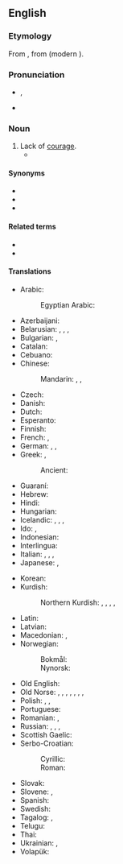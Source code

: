 ==English==
{{wikipedia}}

===Etymology===
From {{inh|en|enm|cowardise}}, from {{der|en|xno|cuardise}} (modern {{cog|fr|couardise}}).

===Pronunciation===
* {{a|RP}} {{enPR|kouʹərdĭs}}, {{IPA|en|/ˈkaʊədɪs/}}
* {{a|GA}} {{IPA|en|/ˈkaʊɚdɪs/}}

===Noun===
{{en-noun|~}}

# Lack of [[courage]].
#*{{quote-journal
|en
|journal=Jewish Currents
|date=2019-7-19
|author=Noah Kulwin
|url=https://jewishcurrents.org/democrats-fail-the-left-once-again/
|title=Democrats Fail the Left, Once Again
|passage=[Ilhan] Omar was left twisting in the wind earlier this year after facing spurious charges of antisemitism, a display of Democratic '''cowardice''' co-signed by Chelsea Clinton, Chuck Schumer, and most every other Democrat with a congressional leadership position.}}

====Synonyms====
* {{l|en|cowardliness}}
* {{l|en|cowardness}}
* {{l|en|cowardship}}

====Related terms====
* {{l|en|coward}}
* {{l|en|cowardly}}

====Translations====
{{trans-top|the lack of courage}}
* Arabic: {{t|ar|جَبَانَة|f}}
*: Egyptian Arabic: {{t|arz|جبانة|f|tr=gabāna}}
* Azerbaijani: {{t|az|qorxaqlıq}}
* Belarusian: {{t|be|тру́сасць|f}}, {{t|be|палахлі́васць|f}}, {{t|be|баязлі́васць|f}}, {{t|be|маладу́шнасць|f}}
* Bulgarian: {{t|bg|страхли́вост|f}}, {{t+|bg|малоду́шие|n}}
* Catalan: {{t+|ca|covardia|f}}
* Cebuano: {{t|ceb|katalawan}}
* Chinese:
*: Mandarin: {{t+|cmn|膽怯|sc=Hani}}, {{t+|cmn|胆怯|tr=dǎnqiè|sc=Hani}}, {{t+|cmn|怯懦|tr=qiènuò|sc=Hani}}
* Czech: {{t|cs|zbabělost|f}}
* Danish: {{t|da|fejhed|c}}
* Dutch: {{t+|nl|lafheid}}
* Esperanto: {{t|eo|malkuraĝeco}}
* Finnish: {{t+|fi|pelkuruus}}
* French: {{t+|fr|lâcheté|f}}, {{t+|fr|couardise|f}}
* German: {{t+|de|Feigheit|f}}, {{t+|de|Kleinmut|m}}, {{t|de|Ängstlichkeit|f}}
* Greek: {{t+|el|δειλία|f|sc=Grek}}, {{t+|el|ανανδρία|f|sc=Grek}}
*: Ancient: {{t|grc|δειλία|f}}
* Guaraní: {{t|gn|py'amirĩ}}
* Hebrew: {{t|he|פחדנות|f|tr=pakhdanut}}
* Hindi: {{t+|hi|कायरता|f}}
* Hungarian: {{t+|hu|gyávaság}}
* Icelandic: {{t|is|gunguskapur|m}}, {{t|is|heigulsháttur|m}}, {{t|is|ragmennska|f}}, {{t|is|bleyði|f}}
* Ido: {{t+|io|poltroneso}}, {{t+|io|deskurajo}}
* Indonesian: {{t+|id|kepengecutan}}
* Interlingua: {{t|ia|coardia}}
* Italian: {{t+|it|codardia}}, {{t+|it|viltà}}, {{t+|it|pusillanimità}}, {{t+|it|vigliaccheria}}
* Japanese: {{t|ja|憶病|tr=おくびょう, okubyō}}, {{t+|ja|卑怯|tr=ひきょう, hikyō}}
{{trans-mid}}
* Korean: {{t+|ko|비겁}}
* Kurdish:
*: Northern Kurdish: {{t+|kmr|newêrekî}}, {{t+|kmr|tirsokî}}, {{t+|kmr|tirsonekî}}, {{t+|kmr|bêcesaretî}}, {{t+|kmr|bêcuretî}}
* Latin: {{t|la|īgnāvia|f}}
* Latvian: {{t|lv|gļēvulība|f}}
* Macedonian: {{t|mk|кукавичлук|m}}, {{t|mk|плашливост|f}}
* Norwegian:
*: Bokmål: {{t|nb|feighet|m|f}}
*: Nynorsk: {{t|nn|feigskap|m}}
* Old English: {{t|ang|ierġþ|f}}
* Old Norse: {{t|non|bleyði|f}}, {{t|non|argskapr|m}}, {{t|non|hugbleyði|f}}, {{t|non|geitarhugr|m}}, {{t|non|klaeki|n}}, {{t|non|ragmennska|f}}, {{t|non|ragskapr|m}}, {{t|non|regi|f}}
* Polish: {{t+|pl|tchórzostwo|n}}, {{t+|pl|tchórzliwość|f}}, {{t+|pl|bojaźliwość|f}}
* Portuguese: {{t+|pt|covardia|f}}
* Romanian: {{t+|ro|poltronerie|f}}, {{t+|ro|lașitate|f}}
* Russian: {{t+|ru|тру́сость|f}}, {{t+|ru|малоду́шие|n}}, {{t+|ru|боязли́вость|f}}, {{t+|ru|бзде́ние|n}} {{qualifier|vulgar}}
* Scottish Gaelic: {{t|gd|cladhaireachd|f}}
* Serbo-Croatian:
*: Cyrillic: {{t|sh|кукавичлук|m}}
*: Roman: {{t+|sh|kukavičluk|m}}
* Slovak: {{t|sk|zbabelosť|f}}
* Slovene: {{t|sl|boječnost|f}}, {{t+|sl|strahopetnost|f}}
* Spanish: {{t+|es|cobardía|f}}
* Swedish: {{t+|sv|feghet|c}}
* Tagalog: {{t|tl|kaduwagan}}, {{t|tl|karuwagan}}
* Telugu: {{t+|te|పిరికితనము|sc=Telu}}
* Thai: {{t|th|ความขี้ขลาด}}
* Ukrainian: {{t+|uk|боягу́зтво|n}}, {{t|uk|малоду́шність|f}}
* Volapük: {{t+|vo|dredöf}}
{{trans-bottom}}